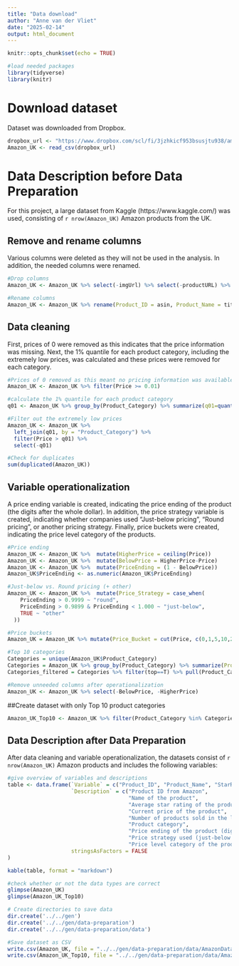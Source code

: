 ```yaml
---
title: "Data download"
author: "Anne van der Vliet"
date: "2025-02-14"
output: html_document
---
```


```r
knitr::opts_chunk$set(echo = TRUE)
```

```r
#load needed packages
library(tidyverse)
library(knitr)
```


# Download dataset
Dataset was downloaded from Dropbox.
```r
dropbox_url <- "https://www.dropbox.com/scl/fi/3jzhkicf953bsusjtu938/amz_uk_processed_data.csv?rlkey=ikvjt5kz4hy0tbdynrypb786n&st=6xb1y3g6&dl=1"
Amazon_UK <- read_csv(dropbox_url)
```
# Data Description before Data Preparation
For this project, a large dataset from Kaggle (https://www.kaggle.com/) was used, consisting of `r nrow(Amazon_UK)` Amazon products from the UK.

## Remove and rename columns
Various columns were deleted as they will not be used in the analysis. In addition, the needed columns were renamed.
```r
#Drop columns
Amazon_UK <- Amazon_UK %>% select(-imgUrl) %>% select(-productURL) %>% select (-reviews) %>% select(-isBestSeller)

#Rename columns
Amazon_UK <- Amazon_UK %>% rename(Product_ID = asin, Product_Name = title, Price = price, SalesLastMonth = boughtInLastMonth, Product_Category = categoryName, StarRating = stars)
```

## Data cleaning
First, prices of 0 were removed as this indicates that the price information was missing. Next, the 1% quantile for each product category, including the extremely low prices, was calculated and these prices were removed for each category.
```r
#Prices of 0 removed as this meant no pricing information was available
Amazon_UK <- Amazon_UK %>% filter(Price >= 0.01)

#calculate the 1% quantile for each product category
q01 <- Amazon_UK %>% group_by(Product_Category) %>% summarize(q01=quantile(Price, .01))

#Filter out the extremely low prices
Amazon_UK <- Amazon_UK %>%
  left_join(q01, by = "Product_Category") %>% 
  filter(Price > q01) %>% 
  select(-q01)

#Check for duplicates
sum(duplicated(Amazon_UK))
```

## Variable operationalization
A price ending variable is created, indicating the price ending of the product (the digits after the whole dollar). In addition, the price strategy variable is created, indicating whether companies used "Just-below pricing", "Round pricing", or another pricing strategy. Finally, price buckets were created, indicating the price level category of the products. 
```r
#Price ending
Amazon_UK <- Amazon_UK %>%  mutate(HigherPrice = ceiling(Price))
Amazon_UK <- Amazon_UK %>%  mutate(BelowPrice = HigherPrice-Price)
Amazon_UK <- Amazon_UK %>%  mutate(PriceEnding = (1 - BelowPrice))
Amazon_UK$PriceEnding <- as.numeric(Amazon_UK$PriceEnding)

#Just-below vs. Round pricing (+ other)
Amazon_UK <- Amazon_UK %>%  mutate(Price_Strategy = case_when(
    PriceEnding > 0.9999 ~ "round",
    PriceEnding > 0.9899 & PriceEnding < 1.000 ~ "just-below",
    TRUE ~ "other"
  ))

#Price buckets
Amazon_UK = Amazon_UK %>% mutate(Price_Bucket = cut(Price, c(0,1,5,10,20,50,100, 500, 1000,10000000)))

#Top 10 categories
Categories = unique(Amazon_UK$Product_Category)
Categories = Amazon_UK %>% group_by(Product_Category) %>% summarize(Product_count = n()) %>% mutate(ranking = rank(-Product_count)) %>% mutate(top = ranking <= 10)
Categories_filtered = Categories %>% filter(top==T) %>% pull(Product_Category)

#Remove unneeded columns after operationalization
Amazon_UK <- Amazon_UK %>% select(-BelowPrice, -HigherPrice)
```

##Create dataset with only Top 10 product categories
```r
Amazon_UK_Top10 <- Amazon_UK %>% filter(Product_Category %in% Categories_filtered)
```


## Data Description after Data Preparation
After data cleaning and variable operationalization, the datasets consist of `r nrow(Amazon_UK)` Amazon products and includes the following variables:

```r
#give overview of variables and descriptions
table <- data.frame(`Variable` = c("Product_ID", "Product_Name", "StarRating", "Price", "SalesLastMonth", "Product_Category", "PriceEnding", "Price_Strategy", "Price_Bucket"), 
                    `Description` = c("Product ID from Amazon", 
                                      "Name of the product",
                                      "Average star rating of the product",
                                      "Current price of the product",
                                      "Number of products sold in the last month", 
                                      "Product category",
                                      "Price ending of the product (digits after the whole dollar)", 
                                      "Price strategy used (just-below vs. Round vs. Other",
                                      "Price level category of the product"),
                    stringsAsFactors = FALSE
)

kable(table, format = "markdown")
```

```r
#check whether or not the data types are correct 
glimpse(Amazon_UK)
glimpse(Amazon_UK_Top10)
```

```r
# Create directories to save data
dir.create('../../gen')
dir.create('../../gen/data-preparation')
dir.create('../../gen/data-preparation/data')
```

```r
#Save dataset as CSV
write.csv(Amazon_UK, file = "../../gen/data-preparation/data/AmazonData.csv")
write.csv(Amazon_UK_Top10, file = "../../gen/data-preparation/data/AmazonDataTop10.csv")
```

